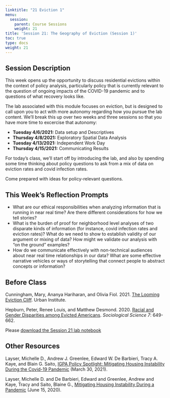 ```yaml
---
linktitle: "21 Eviction 1"
menu:
  session:
    parent: Course Sessions
    weight: 21
title: 'Session 21: The Geography of Eviction (Session 1)'
toc: true
type: docs
weight: 21
---
```


## Session Description

This week opens up the opportunity to discuss residential evictions within the context of policy analysis, particularly policy that is currently relevant to the question of ongoing impacts of the COVID-19 pandemic and to questions of what recovery looks like.

The lab associated with this module focuses on eviction, but is designed to call upon you to act with more autonomy regarding how you pursue the lab content. We'll break this up over two weeks and three sessions so that you have more time to excercise that autonomy:

- **Tuesday 4/6/2021:** Data setup and Descriptives
- **Thursday 4/8/2021:** Exploratory Spatial Data Analysis
- **Tuesday 4/13/2021:** Independent Work Day
- **Thursday 4/15/2021:** Communicating Results

For today's class, we'll start off by introducing the lab, and also by spending some time thinking about policy questions to ask from a mix of data on eviction rates and covid infection rates.

Come prepared with ideas for policy-relevant questions.

## This Week's Reflection Prompts

- What are our ethical responsibilities when analyzing information that is running in near real time? Are there different considerations for how we tell stories?
- What is the burden of proof for neighborhood level analyses of two disparate kinds of information (for instance, covid infection rates and eviction rates)? What do we need to show to establish validity of our argument or mixing of data? How might we validate our analysis with "on the ground" examples?
- How do we communicate effectively with non-technical audiences about near real time relationships in our data? What are some effective narrative vehicles or ways of storytelling that connect people to abstract concepts or information?

## Before Class

Cunningham, Mary, Ananya Hariharan, and Olivia Fiol. 2021. [The Looming Eviction Cliff](https://www.urban.org/sites/default/files/publication/103453/the-looming-eviction-cliff_0.pdf). Urban Institute.

Hepburn, Peter, Renee Louis, and Matthew Desmond. 2020. [Racial and Gender Disparities among Evicted Americans](https://sociologicalscience.com/download/vol-7/december/SocSci_v7_649to662.pdf). *Sociological Science 7*: 649-662.

Please [download the Session 21 lab notebook](/schedule/session/21-COVID_Cases_pt1_files/Session 21 Lab.zip)

## Other Resources
Layser, Michelle D., Andrew J. Greenlee, Edward W. De Barbieri, Tracy A. Kaye, and Blain G. Saito, [IGPA Policy Spotlight: Mitigating Housing Instability During the Covid-19 Pandemic](https://igpa.uillinois.edu/report/policy-spotlight-mitigating-housing-instability-during-covid-19-pandemic) (March 30, 2021).

Layser, Michelle D. and De Barbieri, Edward and Greenlee, Andrew and Kaye, Tracy and Saito, Blaine G., [Mitigating Housing Instability During a Pandemic](https://papers.ssrn.com/sol3/papers.cfm?abstract_id=3613789) (June 15, 2020).